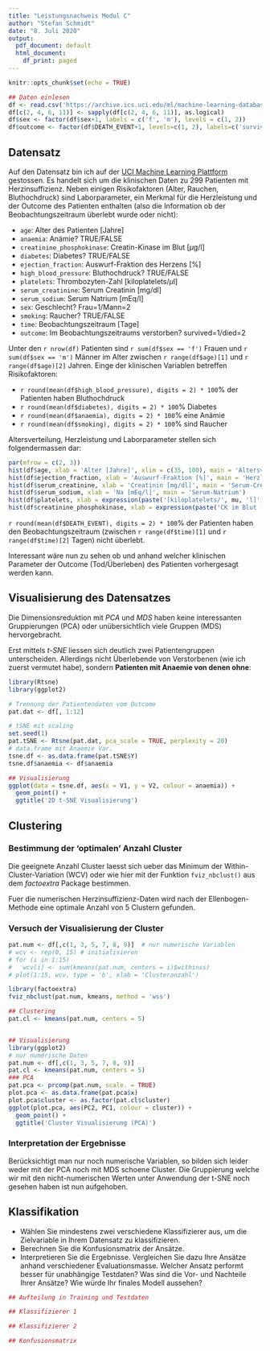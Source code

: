 ```yaml
---
title: "Leistungsnachweis Modul C"
author: "Stefan Schmidt"
date: "8. Juli 2020"
output:
  pdf_document: default
  html_document:
    df_print: paged
---
```


```r
knitr::opts_chunk$set(echo = TRUE)
```

```r
## Daten einlesen
df <- read.csv('https://archive.ics.uci.edu/ml/machine-learning-databases/00519/heart_failure_clinical_records_dataset.csv')
df[c(2, 4, 6, 11)] <- sapply(df[c(2, 4, 6, 11)], as.logical)
df$sex <- factor(df$sex+1, labels = c('f', 'm'), levels = c(1, 2))
df$outcome <- factor(df$DEATH_EVENT+1, levels=c(1, 2), labels=c('survived', 'deceased'))
```

## Datensatz

Auf den Datensatz bin ich auf der [UCI Machine Learning Plattform](https://archive.ics.uci.edu/ml/datasets/Heart+failure+clinical+records)
gestossen.
Es handelt sich um die klinischen Daten zu 299 Patienten mit Herzinsuffizienz.
Neben einigen Risikofaktoren (Alter, Rauchen, Bluthochdruck) sind Laborparameter,
ein Merkmal für die Herzleistung und der Outcome des Patienten enthalten (also
die Information ob der Beobachtungszeitraum überlebt wurde oder nicht):

* `age`: Alter des Patienten [Jahre]
* `anaemia`: Anämie? TRUE/FALSE
* `creatinine_phosphokinase`: Creatin-Kinase im Blut [$\mu$g/l]
* `diabetes`: Diabetes? TRUE/FALSE
* `ejection_fraction`: Auswurf-Fraktion des Herzens [%]
* `high_blood_pressure`: Bluthochdruck? TRUE/FALSE
* `platelets`: Thrombozyten-Zahl [kiloplatelets/$\mu$l]
* `serum_creatinine`: Serum Creatinin [mg/dl]
* `serum_sodium`: Serum Natrium [mEq/l]
* `sex`: Geschlecht? Frau=1/Mann=2
* `smoking`: Raucher? TRUE/FALSE
* `time`: Beobachtungszeitraum [Tage]
* `outcome`: Im Beobachtungszeitraums verstorben? survived=1/died=2


Unter den `r nrow(df)` Patienten sind `r sum(df$sex == 'f')` Frauen und
`r sum(df$sex == 'm')` Männer im Alter zwischen `r range(df$age)[1]` und
`r range(df$age)[2]` Jahren. Einge der klinischen Variablen betreffen
Risikofaktoren:

* `r round(mean(df$high_blood_pressure), digits = 2) * 100`% der Patienten haben  Bluthochdruck
* `r round(mean(df$diabetes), digits = 2) * 100`%  Diabetes
* `r round(mean(df$anaemia), digits = 2) * 100`% eine Anämie
* `r round(mean(df$smoking), digits = 2) * 100`% sind Raucher


Altersverteilung, Herzleistung und Laborparameter stellen sich folgendermassen dar:

```r
par(mfrow = c(2, 3))
hist(df$age, xlab = 'Alter [Jahre]', xlim = c(35, 100), main = 'Altersverteilung')
hist(df$ejection_fraction, xlab = 'Auswurf-Fraktion [%]', main = 'Herzleistung')
hist(df$serum_creatinine, xlab = 'Creatinin [mg/dl]', main = 'Serum-Creatinin')
hist(df$serum_sodium, xlab = 'Na [mEq/l]', main = 'Serum-Natrium')
hist(df$platelets, xlab = expression(paste('[kiloplatelets/', mu, 'l]')), main = 'Thromozyten')
hist(df$creatinine_phosphokinase, xlab = expression(paste('CK im Blut [', mu, 'g/l]')), main = 'Creatin-Kinase')
```

`r round(mean(df$DEATH_EVENT), digits = 2) * 100`% der Patienten haben den Beobachtungszeitraum (zwischen
`r range(df$time)[1]` und `r range(df$time)[2]` Tagen) nicht überlebt.



Interessant wäre nun zu sehen ob und anhand welcher klinischen Parameter der Outcome (Tod/Überleben) des Patienten vorhergesagt werden kann.




## Visualisierung des Datensatzes

Die Dimensionsreduktion mit _PCA_ und _MDS_ haben keine interessanten
Gruppierungen (PCA) oder unübersichtlich viele Gruppen (MDS) hervorgebracht.

Erst mittels _t-SNE_ liessen sich deutlich zwei Patientengruppen unterscheiden.
Allerdings nicht Überlebende von Verstorbenen (wie ich zuerst vermutet habe),
sondern __Patienten mit Anaemie von denen ohne__:


```r
library(Rtsne)
library(ggplot2)

# Trennung der Patientendaten vom Outcome
pat.dat <- df[, 1:12]

# tSNE mit scaling
set.seed(1)
pat.tSNE <- Rtsne(pat.dat, pca_scale = TRUE, perplexity = 20)
# data.frame mit Anaemie Var.
tsne.df <- as.data.frame(pat.tSNE$Y)
tsne.df$anaemia <- df$anaemia

## Visualisierung
ggplot(data = tsne.df, aes(x = V1, y = V2, colour = anaemia)) +
  geom_point() +
  ggtitle('2D t-SNE Visualisierung')

```


## Clustering

### Bestimmung der 'optimalen' Anzahl Cluster

Die geeignete Anzahl Cluster laesst sich ueber das Minimum der
Within-Cluster-Variation (WCV) oder wie hier mit der Funktion
`fviz_nbclust()` aus dem _factoextra_ Package bestimmen.

Fuer die numerischen Herzinsuffizienz-Daten wird nach der Ellenbogen-Methode
eine optimale Anzahl von 5 Clustern gefunden.

### Versuch der Visualisierung der Cluster

```r
pat.num <- df[,c(1, 3, 5, 7, 8, 9)]  # nur numerische Variablen
# wcv <- rep(0, 15) # initialisieren
# for (i in 1:15)
#   wcv[i] <- sum(kmeans(pat.num, centers = i)$withinss)
# plot(1:15, wcv, type = 'b', xlab = 'Clusteranzahl')

library(factoextra)
fviz_nbclust(pat.num, kmeans, method = 'wss')

## Clustering
pat.cl <- kmeans(pat.num, centers = 5)


## Visualisierung
library(ggplot2)
# nur numerische Daten
pat.num <- df[,c(1, 3, 5, 7, 8, 9)]
pat.cl <- kmeans(pat.num, centers = 5)
### PCA
pat.pca <- prcomp(pat.num, scale. = TRUE)
plot.pca <- as.data.frame(pat.pca$x)
plot.pca$cluster <- as.factor(pat.cl$cluster)
ggplot(plot.pca, aes(PC2, PC1, colour = cluster)) +
  geom_point() +
  ggtitle('Cluster Visualisierung (PCA)')

```

### Interpretation der Ergebnisse

Berücksichtigt man nur noch numerische Variablen, so bilden sich leider weder
mit der PCA noch mit MDS schoene Cluster. Die Gruppierung welche wir mit den
nicht-numerischen Werten unter Anwendung der t-SNE noch gesehen haben ist nun
aufgehoben.


## Klassifikation

* Wählen Sie mindestens zwei verschiedene Klassifizierer aus, um die Zielvariable in Ihrem Datensatz zu klassifizieren.
* Berechnen Sie die Konfusionsmatrix der Ansätze.
* Interpretieren Sie die Ergebnisse. Vergleichen Sie dazu Ihre Ansätze anhand verschiedener Evaluationsmasse. Welcher Ansatz performt besser für unabhängige Testdaten? Was sind die Vor- und Nachteile Ihrer Ansätze? Wie würde Ihr finales Modell aussehen? 


```r
## Aufteilung in Training und Testdaten

## Klassifizierer 1

## Klassifizierer 2

## Konfusionsmatrix

```
